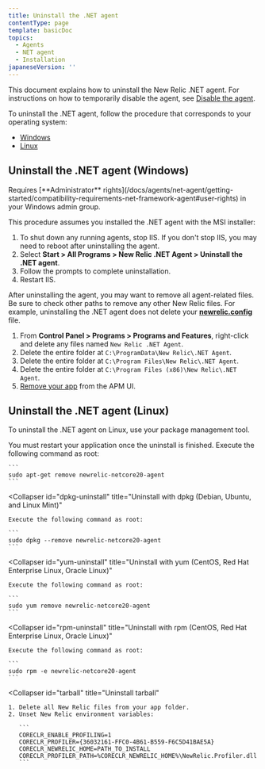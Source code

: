 ```yaml
---
title: Uninstall the .NET agent
contentType: page
template: basicDoc
topics:
  - Agents
  - NET agent
  - Installation
japaneseVersion: ''
---
```


This document explains how to uninstall the New Relic .NET agent. For instructions on how to temporarily disable the agent, see [Disable the agent](https://docs.newrelic.com/docs/agents/manage-apm-agents/installation/disable-apm-agent#net).

To uninstall the .NET agent, follow the procedure that corresponds to your operating system:

* [Windows](#uninstall-framework-windows)
* [Linux](#uninstall-linux)

## Uninstall the .NET agent (Windows)

<Callout variant="tip">
  Requires [**Administrator** rights](/docs/agents/net-agent/getting-started/compatibility-requirements-net-framework-agent#user-rights) in your Windows admin group.
</Callout>

This procedure assumes you installed the .NET agent with the MSI installer:

1. To shut down any running agents, stop IIS. If you don't stop IIS, you may need to reboot after uninstalling the agent.
2. Select **Start > All Programs > New Relic .NET Agent > Uninstall the .NET agent**.
3. Follow the prompts to complete uninstallation.
4. Restart IIS.

After uninstalling the agent, you may want to remove all agent-related files. Be sure to check other paths to remove any other New Relic files. For example, uninstalling the .NET agent does not delete your **[newrelic.config](/docs/agents/net-agent/installation-configuration/net-agent-configuration#config-options-precedence)** file.

1. From **Control Panel > Programs > Programs and Features**, right-click and delete any files named `New Relic .NET Agent`.
2. Delete the entire folder at `C:\ProgramData\New Relic\.NET Agent`.
3. Delete the entire folder at `C:\Program Files\New Relic\.NET Agent`.
4. Delete the entire folder at `C:\Program Files (x86)\New Relic\.NET Agent`.
5. [Remove your app](/docs/apm/new-relic-apm/maintenance/remove-applications-from-new-relic-ui) from the APM UI.

## Uninstall the .NET agent (Linux)

To uninstall the .NET agent on Linux, use your package management tool.

<Callout variant="important">
  You must restart your application once the uninstall is finished.
</Callout>

<CollapserGroup>
  <Collapser
    id="apt-uninstall"
    title="Uninstall with apt (Debian, Ubuntu, and Linux Mint)"
  >
    Execute the following command as root:

    ```
    sudo apt-get remove newrelic-netcore20-agent
    ```
  </Collapser>

  <Collapser
    id="dpkg-uninstall"
    title="Uninstall with dpkg (Debian, Ubuntu, and Linux Mint)"
  >
    Execute the following command as root:

    ```
    sudo dpkg --remove newrelic-netcore20-agent
    ```
  </Collapser>

  <Collapser
    id="yum-uninstall"
    title="Uninstall with yum (CentOS, Red Hat Enterprise Linux, Oracle Linux)"
  >
    Execute the following command as root:

    ```
    sudo yum remove newrelic-netcore20-agent
    ```
  </Collapser>

  <Collapser
    id="rpm-uninstall"
    title="Uninstall with rpm (CentOS, Red Hat Enterprise Linux, Oracle Linux)"
  >
    Execute the following command as root:

    ```
    sudo rpm -e newrelic-netcore20-agent
    ```
  </Collapser>

  <Collapser
    id="tarball"
    title="Uninstall tarball"
  >
    1. Delete all New Relic files from your app folder.
    2. Unset New Relic environment variables:

       ```
       CORECLR_ENABLE_PROFILING=1
       CORECLR_PROFILER={36032161-FFC0-4B61-B559-F6C5D41BAE5A}
       CORECLR_NEWRELIC_HOME=PATH_TO_INSTALL
       CORECLR_PROFILER_PATH=%CORECLR_NEWRELIC_HOME%\NewRelic.Profiler.dll
       ```
  </Collapser>
</CollapserGroup>
